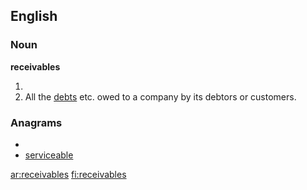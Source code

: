 ==English==

===Noun===
'''receivables'''

# {{plural of|receivable}}
# All the [[debt]]s etc. owed to a company by its debtors or customers.

===Anagrams===
* {{alphagram|abceeeilrsv}}
* [[serviceable#English|serviceable]]

[[ar:receivables]]
[[fi:receivables]]